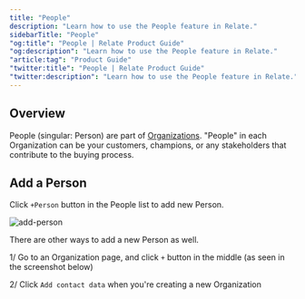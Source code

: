 ```yaml
---
title: "People"
description: "Learn how to use the People feature in Relate."
sidebarTitle: "People"
"og:title": "People | Relate Product Guide"
"og:description": "Learn how to use the People feature in Relate."
"article:tag": "Product Guide"
"twitter:title": "People | Relate Product Guide"
"twitter:description": "Learn how to use the People feature in Relate."
---
```


## Overview

People (singular: Person) are part of [Organizations](/features/organizations/). "People" in each Organization can be your customers, champions, or any stakeholders that contribute to the buying process.

## Add a Person

Click `+Person` button in the People list to add new Person.

![add-person](/images/features/add-person.png)

There are other ways to add a new Person as well.

1/ Go to an Organization page, and click `+` button in the middle (as seen in the screenshot below)

2/ Click `Add contact data` when you're creating a new Organization
